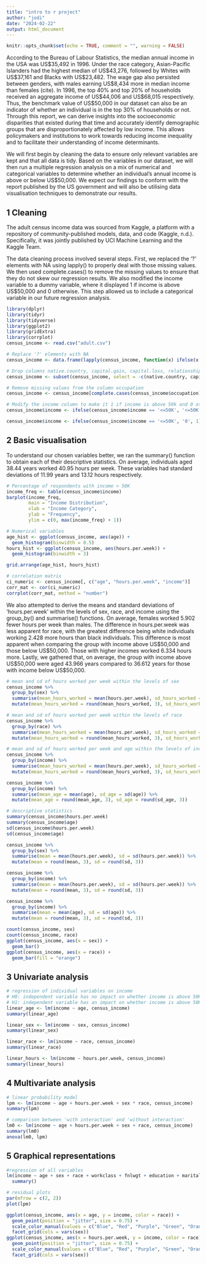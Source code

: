 ```yaml
---
title: "intro to r project"
author: "jodi"
date: "2024-02-22"
output: html_document
---
```


```r
knitr::opts_chunk$set(echo = TRUE, comment = "", warning = FALSE)
```

According to the Bureau of Labour Statistics, the median annual income in the USA was US$35,492 in 1996. Under the race category, Asian-Pacific Islanders had the highest median of US$43,276, followed by Whites with US$37,161 and Blacks with US$23,482. The wage gap also persisted between genders, with males earning US$8,434 more in median income than females (cite). In 1996, the top 40% and top 20% of households received an aggregate income of US$44,006 and US$68,015 respectively. Thus, the benchmark value of US$50,000 in our dataset can also be an indicator of whether an individual is in the top 30% of households or not. Through this report, we can derive insights into the socioeconomic disparities that existed during that time and accurately identify demographic groups that are disproportionately affected by low income. This allows policymakers and institutions to work towards reducing income inequality and to facilitate their understanding of income determinants. 

We will first begin by cleaning the data to ensure only relevant variables are kept and that all data is tidy. Based on the variables in our dataset, we will then run a multiple regression analysis on a mix of numerical and categorical variables to determine whether an individual’s annual income is above or below US$50,000. We expect our findings to conform with the report published by the US government and will also be utilising data visualisation techniques to demonstrate our results.

## 1 Cleaning

The adult census income data was sourced from Kaggle, a platform with a repository of community-published models, data, and code (Kaggle, n.d.). Specifically, it was jointly published by UCI Machine Learning and the Kaggle Team.

The data cleaning process involved several steps. First, we replaced the ‘?’ elements with NA using lapply() to properly deal with those missing values. We then used complete.cases() to remove the missing values to ensure that they do not skew our regression results. We also modified the income variable to a dummy variable, where it displayed 1 if income is above US$50,000 and 0 otherwise. This step allowed us to include a categorical variable in our future regression analysis.  

```r
library(dplyr)
library(tidyr)
library(tidyverse)
library(ggplot2)
library(gridExtra)
library(corrplot)
census_income <- read.csv("adult.csv")
```

```r
# Replace '?' elements with NA
census_income <- data.frame(lapply(census_income, function(x) ifelse(x == '?', NA, x)))

# Drop columns native.country, capital.gain, capital.loss, relationship, and education.num
census_income <- subset(census_income, select = -c(native.country, capital.gain, capital.loss, relationship, education.num))

# Remove missing values from the column occupation
census_income <- census_income[complete.cases(census_income$occupation), ]

# Modify the income column to make it 1 if income is above 50k and 0 otherwise
census_income$income <- ifelse(census_income$income == '<=50K', '<=50K', '>50K')

census_income$income <- ifelse(census_income$income == '<=50K', '0', 1)
```

## 2 Basic visualisation

To understand our chosen variables better, we ran the summary() function to obtain each of their descriptive statistics. On average, individuals aged 38.44 years worked 40.95 hours per week. These variables had standard deviations of 11.99 years and 13.12 hours respectively.

```r
# Percentage of respondents with income > 50K
income_freq <- table(census_income$income)
barplot(income_freq, 
        main = "Income Distribution", 
        xlab = "Income Category", 
        ylab = "Frequency", 
        ylim = c(0, max(income_freq) + 1))
```
```r
# Numerical variables
age_hist <- ggplot(census_income, aes(age)) +
  geom_histogram(binwidth = 0.5)
hours_hist <- ggplot(census_income, aes(hours.per.week)) +
  geom_histogram(binwidth = 3)

grid.arrange(age_hist, hours_hist)
```

```r
# correlation matrix
ci_numeric <- census_income[, c("age", "hours.per.week", "income")]
corr_mat <- cor(ci_numeric)
corrplot(corr_mat, method = "number")
```

We also attempted to derive the means and standard deviations of ‘hours.per.week’ within the levels of sex, race, and income using the group_by() and summarise() functions. On average, females worked 5.902 fewer hours per week than males. The difference in hours.per.week was less apparent for race, with the greatest difference being white individuals working 2.428 more hours than black individuals. This difference is most apparent when comparing the group with income above US$50,000 and those below US$50,000. Those with higher incomes worked 6.334 hours more. Lastly, we gathered that, on average, the group with income above US$50,000 were aged 43.966 years compared to 36.612 years for those with income below US$50,000.

```r
# mean and sd of hours worked per week within the levels of sex
census_income %>%
  group_by(sex) %>%
  summarise(mean_hours_worked = mean(hours.per.week), sd_hours_worked = sd(hours.per.week)) %>%
  mutate(mean_hours_worked = round(mean_hours_worked, 3), sd_hours_worked = round(sd_hours_worked, 3))

# mean and sd of hours worked per week within the levels of race
census_income %>%
  group_by(race) %>%
  summarise(mean_hours_worked = mean(hours.per.week), sd_hours_worked = sd(hours.per.week)) %>%
  mutate(mean_hours_worked = round(mean_hours_worked, 3), sd_hours_worked = round(sd_hours_worked, 3))

# mean and sd of hours worked per week and age within the levels of income
census_income %>%
  group_by(income) %>%
  summarise(mean_hours_worked = mean(hours.per.week), sd_hours_worked = sd(hours.per.week)) %>%
  mutate(mean_hours_worked = round(mean_hours_worked, 3), sd_hours_worked = round(sd_hours_worked, 3))

census_income %>%
  group_by(income) %>%
  summarise(mean_age = mean(age), sd_age = sd(age)) %>%
  mutate(mean_age = round(mean_age, 3), sd_age = round(sd_age, 3))
```

```r
# descriptive statistics
summary(census_income$hours.per.week)
summary(census_income$age)
sd(census_income$hours.per.week)
sd(census_income$age)

census_income %>%
  group_by(sex) %>%
  summarise(mean = mean(hours.per.week), sd = sd(hours.per.week)) %>%
  mutate(mean = round(mean, 3), sd = round(sd, 3))

census_income %>%
  group_by(income) %>%
  summarise(mean = mean(hours.per.week), sd = sd(hours.per.week)) %>%
  mutate(mean = round(mean, 3), sd = round(sd, 3))

census_income %>%
  group_by(income) %>%
  summarise(mean = mean(age), sd = sd(age)) %>%
  mutate(mean = round(mean, 3), sd = round(sd, 3))

count(census_income, sex)
count(census_income, race)
ggplot(census_income, aes(x = sex)) +
  geom_bar() 
ggplot(census_income, aes(x = race)) +
  geom_bar(fill = "orange")

```


## 3 Univariate analysis

```r
# regression of individual variables on income
# H0: independent variable has no impact on whether income is above 50K
# H1: independent variable has an impact on whether income is above 50K
linear_age <- lm(income ~ age, census_income)
summary(linear_age)
```

```r
linear_sex <- lm(income ~ sex, census_income)
summary(linear_sex)
```

```r
linear_race <- lm(income ~ race, census_income)
summary(linear_race)
```

```r
linear_hours <- lm(income ~ hours.per.week, census_income)
summary(linear_hours)
```

## 4 Multivariate analysis

```r
# linear probability model
lpm <- lm(income ~ age + hours.per.week + sex * race, census_income)
summary(lpm)

# comparison between 'with interaction' and 'without interaction'
lm0 <- lm(income ~ age + hours.per.week + sex + race, census_income)
summary(lm0)
anova(lm0, lpm)

```

## 5 Graphical representations

```r
#regression of all variables
lm(income ~ age + sex + race + workclass + fnlwgt + education + marital.status + occupation + hours.per.week, census_income) %>%
  summary()
```

```r
# residual plots
par(mfrow = c(2, 2))
plot(lpm)
```

```r
ggplot(census_income, aes(x = age, y = income, color = race)) +
  geom_point(position = "jitter", size = 0.75) + 
  scale_color_manual(values = c("Blue", "Red", "Purple", "Green", "Orange")) +
  facet_grid(cols = vars(sex))
ggplot(census_income, aes(x = hours.per.week, y = income, color = race)) +
  geom_point(position = "jitter", size = 0.75) + 
  scale_color_manual(values = c("Blue", "Red", "Purple", "Green", "Orange")) +
  facet_grid(cols = vars(sex))
```

